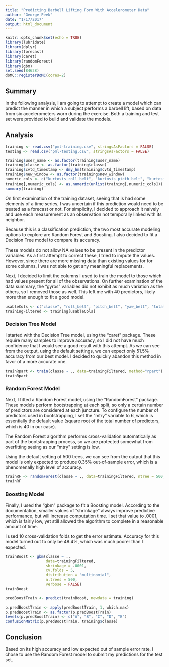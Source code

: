 ```yaml
---
title: "Predicting Barbell Lifting Form With Accelerometer Data"
author: "George Peek"
date: "1/17/2017"
output: html_document
---
```


```r
knitr::opts_chunk$set(echo = TRUE)
library(lubridate)
library(dplyr)
library(forecast)
library(caret)
library(randomForest)
library(gbm)
set.seed(84628)
doMC::registerDoMC(cores=2)
```

## Summary
In the following analysis, I am going to attempt to create a model which can predict the manner in which a subject performs a barbell lift, based on data from six accelerometers worn during the exercise. Both a training and test set were provided to build and validate the models.

## Analysis

``` r
training <- read.csv("pml-training.csv", stringsAsFactors = FALSE)
testing <- read.csv("pml-testing.csv", stringsAsFactors = FALSE)
```

``` r
training$user_name <- as.factor(training$user_name)
training$classe <- as.factor(training$classe)
training$cvtd_timestamp <- dmy_hm(training$cvtd_timestamp)
training$new_window <- as.factor(training$new_window)
numeric_cols <- c("kurtosis_roll_belt", "kurtosis_picth_belt", "kurtosis_yaw_belt", "skewness_roll_belt", "skewness_roll_belt.1", "skewness_yaw_belt", "max_yaw_belt", "min_yaw_belt", "amplitude_yaw_belt", "kurtosis_roll_arm", "kurtosis_picth_arm", "kurtosis_yaw_arm", "skewness_roll_arm", "skewness_pitch_arm", "skewness_yaw_arm", "kurtosis_roll_dumbbell", "kurtosis_picth_dumbbell", "kurtosis_yaw_dumbbell", "skewness_roll_dumbbell", "skewness_pitch_dumbbell", "skewness_yaw_dumbbell", "max_yaw_dumbbell", "min_yaw_dumbbell", "amplitude_yaw_dumbbell", "kurtosis_roll_forearm", "kurtosis_picth_forearm", "kurtosis_yaw_forearm", "skewness_roll_forearm", "skewness_pitch_forearm", "skewness_yaw_forearm", "max_yaw_forearm", "min_yaw_forearm", "amplitude_yaw_forearm")
training[,numeric_cols] <- as.numeric(unlist(training[,numeric_cols]))
summary(training)
```

On first examination of the training dataset, seeing that is had some elements of a time series, I was uncertain if this prediction would need to be treated as a forecast or not. For simplicity, I decided to approach it naively and use each measurement as an observation not temporally linked with its neighbor.

Because this is a classification prediction, the two most accurate modeling options to explore are Random Forest and Boosting. I also decided to fit a Decision Tree model to compare its accuracy. 

These models do not allow NA values to be present in the predictor variables. As a first attempt to correct these, I tried to impute the values. However, since there are more missing data than existing values for for some columns, I was not able to get any meaningful replacements.

Next, I decided to limit the columns I used to train the model to those which had values present for all of the observations. On further examination of the data summary, the "gyros" variables did not exhibit as much variation as the others, so I removed those as well. This left me with 40 predictors, likely more than enough to fit a good model. 

``` r
usableCols <- c("classe", "roll_belt", "pitch_belt", "yaw_belt", "total_accel_belt", "accel_belt_x", "accel_belt_y", "accel_belt_z", "magnet_belt_x", "magnet_belt_y", "magnet_belt_z", "roll_arm", "pitch_arm", "yaw_arm", "total_accel_arm", "accel_arm_x", "accel_arm_y", "accel_arm_z", "magnet_arm_x", "magnet_arm_y", "magnet_arm_z", "roll_dumbbell", "pitch_dumbbell", "yaw_dumbbell", "total_accel_dumbbell", "accel_dumbbell_x", "accel_dumbbell_y", "accel_dumbbell_z", "magnet_dumbbell_x", "magnet_dumbbell_y", "magnet_dumbbell_z", "roll_forearm", "pitch_forearm", "yaw_forearm", "total_accel_forearm", "accel_forearm_x", "accel_forearm_y", "accel_forearm_z", "magnet_forearm_x", "magnet_forearm_y", "magnet_forearm_z")
trainingFiltered <- training[usableCols]
```

### Decision Tree Model

I started with the Decision Tree model, using the "caret" package. These require many samples to improve accuracy, so I did not have much confidence that I would see a good result with this attempt. As we can see from the output, using the default settings, we can expect only 51.5% accuracy from our best model. I decided to quickly abandon this method in favor of a more accurate one.

``` r
trainRpart <- train(classe ~ ., data=trainingFiltered, method="rpart")
trainRpart
```

### Random Forest Model

Next, I fitted a Random Forest model, using the "RandomForest" package. These models perform bootstrapping at each split, so only a certain number of predictors are considered at each juncture. To configure the number of predictors used in bootstrapping, I set the "mtry" variable to 6, which is essentially the default value (square root of the total number of predictors, which is 40 in our case). 

The Random Forest algorithm performs cross-validation automatically as part of the bootstrapping process, so we are protected somewhat from overfitting seeing as our "mtry" setting is low.

Using the default setting of 500 trees, we can see from the output that this model is only expected to produce 0.35% out-of-sample error, which is a phenomenally high level of accuracy. 

``` r
trainRF <- randomForest(classe ~ ., data=trainingFiltered, ntree = 500, mtry = 6)
trainRF
```

### Boosting Model

Finally, I used the "gbm" package to fit a Boosting model. According to the documentation, smaller values of "shrinkage" always improve predictive performance, but will increase computation time. I set that value to .0001, which is fairly low, yet still allowed the algorithm to complete in a reasonable amount of time. 

I used 10 cross-validation folds to get the error estimate. Accuracy for this model turned out to only be 48.4%, which was much poorer than I expected.

``` r
trainBoost <- gbm(classe ~ .,
                  data=trainingFiltered,
                  shrinkage = .0001,
                  cv.folds = 5,
                  distribution = "multinomial",
                  n.trees = 500,
                  verbose = FALSE)
trainBoost

predBoostTrain <- predict(trainBoost, newdata = training)

p.predBoostTrain <- apply(predBoostTrain, 1, which.max)
p.predBoostTrain <- as.factor(p.predBoostTrain)
levels(p.predBoostTrain) <- c("A", "B", "C", "D", "E")
confusionMatrix(p.predBoostTrain, training$classe)
```

## Conclusion
Based on its high accuracy and low expected out of sample error rate, I chose to use the Random Forest model to submit my predictions for the test set.